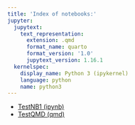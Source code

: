 ```yaml
---
title: 'Index of notebooks:'
jupyter:
  jupytext:
    text_representation:
      extension: .qmd
      format_name: quarto
      format_version: '1.0'
      jupytext_version: 1.16.1
  kernelspec:
    display_name: Python 3 (ipykernel)
    language: python
    name: python3
---
```



  - [TestNB1 (ipynb)](TestNB1.ipynb)
  - [TestQMD (qmd)](TestQMD_NB1.qmd)

